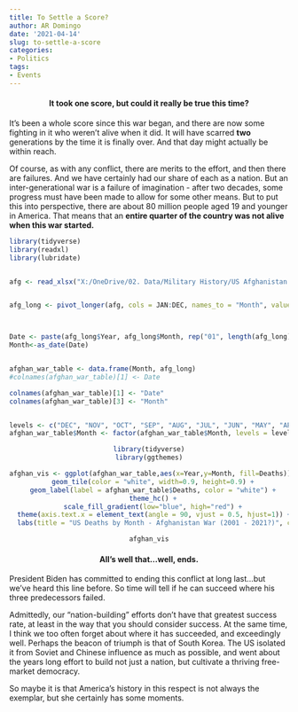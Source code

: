 ```yaml
---
title: To Settle a Score?
author: AR Domingo
date: '2021-04-14'
slug: to-settle-a-score
categories: 
- Politics
tags: 
- Events
---
```




<center>
<h4>It took one score, but could it really be true this time?</h4>
</center>


It's been a whole score since this war began, and there are now some fighting in it who weren't alive when it did.  It will have scarred **two** generations by the time it is finally over.  And that day might actually be within reach.<br>

Of course, as with any conflict, there are merits to the effort, and then there are failures.  And we have certainly had our share of each as a nation.  But an inter-generational war is a failure of imagination - after two decades, some progress must have been made to allow for some other means.  But to put this into perspective, there are about 80 million people aged 19 and younger in America.  That means that an **entire quarter of the country was not alive when this war started.**



```r

library(tidyverse)
library(readxl)
library(lubridate)


afg <- read_xlsx("X:/OneDrive/02. Data/Military History/US Afghanistan War Deaths by Month.xlsx")


afg_long <- pivot_longer(afg, cols = JAN:DEC, names_to = "Month", values_to = "Deaths")



Date <- paste(afg_long$Year, afg_long$Month, rep("01", length(afg_long)), sep = "-")
Month<-as_date(Date)


afghan_war_table <- data.frame(Month, afg_long)
#colnames(afghan_war_table)[1] <- Date

colnames(afghan_war_table)[1] <- "Date"
colnames(afghan_war_table)[3] <- "Month"


levels <- c("DEC", "NOV", "OCT", "SEP", "AUG", "JUL", "JUN", "MAY", "APR", "MAR", "FEB", "JAN")     
afghan_war_table$Month <- factor(afghan_war_table$Month, levels = levels)


```




<center>

```r

library(tidyverse)
library(ggthemes)

afghan_vis <- ggplot(afghan_war_table,aes(x=Year,y=Month, fill=Deaths)) +
  geom_tile(color = "white", width=0.9, height=0.9) +
  geom_label(label = afghan_war_table$Deaths, color = "white") +
  theme_hc() +
  scale_fill_gradient(low="blue", high="red") +
  theme(axis.text.x = element_text(angle = 90, vjust = 0.5, hjust=1)) +
  labs(title = "US Deaths by Month - Afghanistan War (2001 - 2021?)", caption = "Source: Wikipedia") 

afghan_vis


```
</center>


<center>
<h4>All's well that...well, ends.</h4>
</center>

President Biden has committed to ending this conflict at long last...but we've heard this line before.  So time will tell if he can succeed where his three predecessors failed.

Admittedly, our "nation-building" efforts don't have that greatest success rate, at least in the way that you should consider success.  At the same time, I think we too often forget about where it has succeeded, and exceedingly well.  Perhaps the beacon of triumph is that of South Korea.  The US isolated it from Soviet and Chinese influence as much as possible, and went about the years long effort to build not just a nation, but cultivate a thriving free-market democracy.  

So maybe it is that America's history in this respect is not always the exemplar, but she certainly has some moments.


